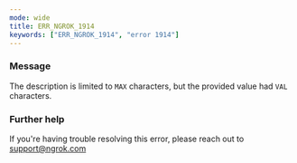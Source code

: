 ```yaml
---
mode: wide
title: ERR_NGROK_1914
keywords: ["ERR_NGROK_1914", "error 1914"]
---
```


### Message

The description is limited to `MAX` characters, but the provided value had `VAL` characters.

### Further help

If you're having trouble resolving this error, please reach out to [support@ngrok.com](mailto:support@ngrok.com?subject=Help%20with%20ERR_NGROK_1914)
